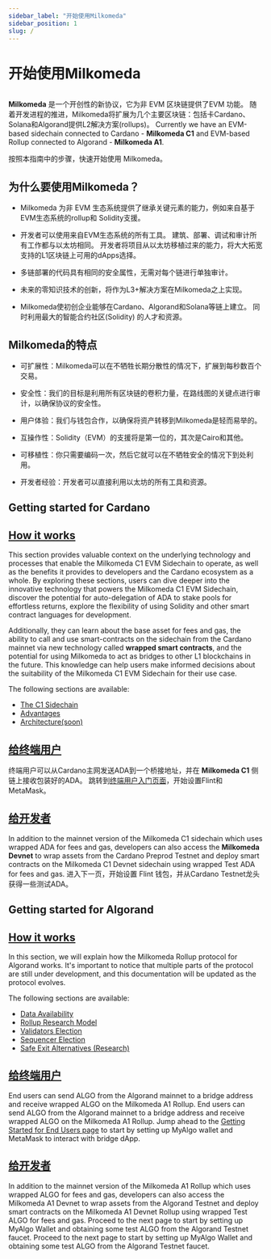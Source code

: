 ```yaml
---
sidebar_label: "开始使用Milkomeda"
sidebar_position: 1
slug: /
---
```



# 开始使用Milkomeda

<img src={milkomedaBanner} className="img-full" alt="" />

**Milkomeda** 是一个开创性的新协议，它为非 EVM 区块链提供了EVM 功能。 随着开发进程的推进，Milkomeda将扩展为几个主要区块链：包括卡Cardano、Solana和Algorand提供L2解决方案(rollups)。 Currently we have an EVM-based sidechain connected to Cardano - <strong>Milkomeda C1</strong> and EVM-based Rollup connected to Algorand - <strong>Milkomeda A1</strong>.

按照本指南中的步骤，快速开始使用 Milkomeda。

## 为什么要使用Milkomeda？

- Milkomeda 为非 EVM 生态系统提供了继承关键元素的能力，例如来自基于EVM生态系统的rollup和 Solidity支援。

- 开发者可以使用来自EVM生态系统的所有工具。 建筑、部署、调试和审计所有工作都与以太坊相同。 开发者将项目从以太坊移植过来的能力，将大大拓宽支持的L1区块链上可用的dApps选择。

- 多链部署的代码具有相同的安全属性，无需对每个链进行单独审计。

- 未来的零知识技术的创新，将作为L3+解决方案在Milkomeda之上实现。

- Milkomeda使初创企业能够在Cardano、Algorand和Solana等链上建立。 同时利用最大的智能合约社区(Solidity) 的人才和资源。

## Milkomeda的特点

- 可扩展性：Milkomeda可以在不牺牲长期分散性的情况下，扩展到每秒数百个交易。

- 安全性：我们的目标是利用所有区块链的卷积力量，在路线图的关键点进行审计，以确保协议的安全性。

- 用户体验：我们与钱包合作，以确保将资产转移到Milkomeda是轻而易举的。

- 互操作性：Solidity（EVM）的支援将是第一位的，其次是Cairo和其他。

- 可移植性：你只需要编码一次，然后它就可以在不牺牲安全的情况下到处利用。

- 开发者经验：开发者可以直接利用以太坊的所有工具和资源。

## Getting started for Cardano

## [How it works](./cardano/how-it-works/)

This section provides valuable context on the underlying technology and processes that enable the Milkomeda C1 EVM Sidechain to operate, as well as the benefits it provides to developers and the Cardano ecosystem as a whole. By exploring these sections, users can dive deeper into the innovative technology that powers the Milkomeda C1 EVM Sidechain, discover the potential for auto-delegation of ADA to stake pools for effortless returns, explore the flexibility of using Solidity and other smart contract languages for development.

Additionally, they can learn about the base asset for fees and gas, the ability to call and use smart-contracts on the sidechain from the Cardano mainnet via new technology called **wrapped smart contracts**, and the potential for using Milkomeda to act as bridges to other L1 blockchains in the future. This knowledge can help users make informed decisions about the suitability of the Milkomeda C1 EVM Sidechain for their use case.

The following sections are available:

- [The C1 Sidechain](./cardano/how-it-works/c1-sidechain.md)
- [Advantages](./cardano/how-it-works/advantages.md)
- [Architecture(soon)](./cardano/how-it-works/architecture.md)

## [给终端用户](./cardano/for-end-users/)

终端用户可以从Cardano主网发送ADA到一个桥接地址，并在 **Milkomeda C1** 侧链上接收包装好的ADA。 跳转到[终端用户入门页面](./cardano/for-end-users)，开始设置Flint和MetaMask。

## [给开发者](./cardano/for-developers/)

In addition to the mainnet version of the Milkomeda C1 sidechain which uses wrapped ADA for fees and gas, developers can also access the **Milkomeda Devnet** to wrap assets from the Cardano Preprod Testnet and deploy smart contracts on the Milkomeda C1 Devnet sidechain using wrapped Test ADA for fees and gas. 进入下一页，开始设置 Flint 钱包，并从Cardano Testnet龙头获得一些测试ADA。

## Getting started for Algorand

## [How it works](./algorand/how-it-works/)

In this section, we will explain how the Milkomeda Rollup protocol for Algorand works. It's important to notice that multiple parts of the protocol are still under development, and this documentation will be updated as the protocol evolves.

The following sections are available:

- [Data Availability](./algorand/how-it-works/data-availability.mdx)
- [Rollup Research Model](./algorand/how-it-works/rollup-research-model.mdx)
- [Validators Election](./algorand/how-it-works/validators-election.mdx)
- [Sequencer Election](./algorand/how-it-works/sequencer-election.mdx)
- [Safe Exit Alternatives (Research)](./algorand/how-it-works/research-safe-exit-alternatives.mdx)

## [给终端用户](./algorand/for-end-users/)

End users can send ALGO from the Algorand mainnet to a bridge address and receive wrapped ALGO on the Milkomeda A1 Rollup. End users can send ALGO from the Algorand mainnet to a bridge address and receive wrapped ALGO on the Milkomeda A1 Rollup. Jump ahead to the [Getting Started for End Users page](./algorand/for-end-users) to start by setting up MyAlgo wallet and MetaMask to interact with bridge dApp.

## [给开发者](./algorand/for-developers/)

In addition to the mainnet version of the Milkomeda A1 Rollup which uses wrapped ALGO for fees and gas, developers can also access the Milkomeda A1 Devnet to wrap assets from the Algorand Testnet and deploy smart contracts on the Milkomeda A1 Devnet Rollup using wrapped Test ALGO for fees and gas. Proceed to the next page to start by setting up MyAlgo Wallet and obtaining some test ALGO from the Algorand Testnet faucet. Proceed to the next page to start by setting up MyAlgo Wallet and obtaining some test ALGO from the Algorand Testnet faucet.
